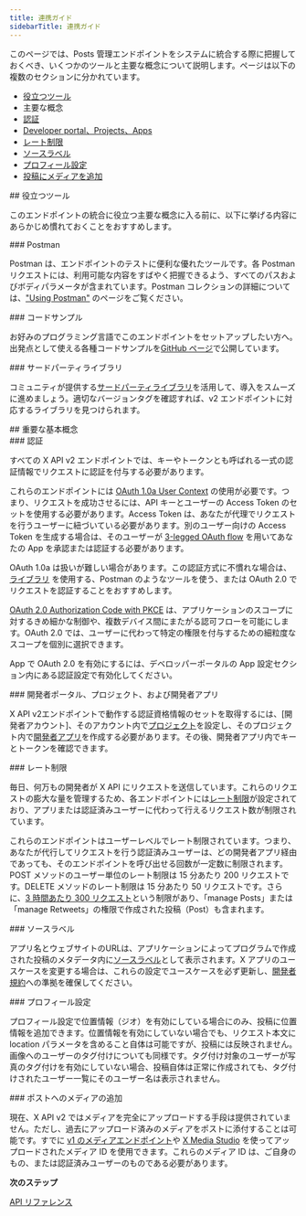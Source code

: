 ```yaml
---
title: 連携ガイド
sidebarTitle: 連携ガイド
---
```



このページでは、Posts 管理エンドポイントをシステムに統合する際に把握しておくべき、いくつかのツールと主要な概念について説明します。ページは以下の複数のセクションに分かれています。

- [役立つツール](#helpful)
- 主要な概念
- [認証](#authentication)
- [Developer portal、Projects、Apps](#portal)
- [レート制限](#limits)
- [ソースラベル](#source)[](#source)[](#source)
- [プロフィール設定](#settings)
- [投稿にメディアを追加](#media)

<div id="helpful-tools">
  ## 役立つツール
</div>

このエンドポイントの統合に役立つ主要な概念に入る前に、以下に挙げる内容にあらかじめ慣れておくことをおすすめします。

<div id="postman">
  ### Postman
</div>

Postman は、エンドポイントのテストに便利な優れたツールです。各 Postman リクエストには、利用可能な内容をすばやく把握できるよう、すべてのパスおよびボディパラメータが含まれています。Postman コレクションの詳細については、["Using Postman"](/ja/tutorials/postman-getting-started) のページをご覧ください。 
 

<div id="code-samples">
  ### コードサンプル
</div>

お好みのプログラミング言語でこのエンドポイントをセットアップしたい方へ。出発点として使える各種コードサンプルを[GitHub ページ](https://github.com/xdevplatform/Twitter-API-v2-sample-code)で公開しています。
 

<div id="third-party-libraries">
  ### サードパーティライブラリ
</div>

コミュニティが提供する[サードパーティライブラリ](/ja/x-api/tools-and-libraries/overview)を活用して、導入をスムーズに進めましょう。適切なバージョンタグを確認すれば、v2 エンドポイントに対応するライブラリを見つけられます。
 

<div id="key-concepts">
  ## 重要な基本概念
</div>

<div id="authentication">
  ### 認証
</div>

すべての X API v2 エンドポイントでは、キーやトークンとも呼ばれる一式の認証情報でリクエストに認証を付与する必要があります。

これらのエンドポイントには [OAuth 1.0a User Context](/ja/resources/fundamentals/authentication) の使用が必要です。つまり、リクエストを成功させるには、API キーとユーザーの Access Token のセットを使用する必要があります。Access Token は、あなたが代理でリクエストを行うユーザーに紐づいている必要があります。別のユーザー向けの Access Token を生成する場合は、そのユーザーが [3-legged OAuth flow](/ja/resources/fundamentals/authentication#obtaining-access-tokens-using-3-legged-oauth-flow) を用いてあなたの App を承認または認証する必要があります。

OAuth 1.0a は扱いが難しい場合があります。この認証方式に不慣れな場合は、[ライブラリ](/ja/x-api/tools-and-libraries/overview) を使用する、Postman のようなツールを使う、または OAuth 2.0 でリクエストを認証することをおすすめします。

[OAuth 2.0 Authorization Code with PKCE](/ja/resources/fundamentals/authentication#oauth-2-0-authorization-code-flow-with-pkce-2) は、アプリケーションのスコープに対するきめ細かな制御や、複数デバイス間にまたがる認可フローを可能にします。OAuth 2.0 では、ユーザーに代わって特定の権限を付与するための細粒度なスコープを個別に選択できます。

App で OAuth 2.0 を有効にするには、デベロッパーポータルの App 設定セクション内にある認証設定で有効化してください。

<div id="developer-portal-projects-and-developer-apps">
  ### 開発者ポータル、プロジェクト、および開発者アプリ
</div>

X API v2エンドポイントで動作する認証資格情報のセットを取得するには、\[開発者アカウント]、そのアカウント内で[プロジェクト](/ja/resources/fundamentals/projects)を設定し、そのプロジェクト内で[開発者アプリ](/ja/resources/fundamentals/developer-apps)を作成する必要があります。その後、開発者アプリ内でキーとトークンを確認できます。 
 

<div id="rate-limits">
  ### レート制限
</div>

毎日、何万もの開発者が X API にリクエストを送信しています。これらのリクエストの膨大な量を管理するため、各エンドポイントには[レート制限](https://developer.x.com/x-api/fundamentals/rate-limits)が設定されており、アプリまたは認証済みユーザーに代わって行えるリクエスト数が制限されています。

これらのエンドポイントはユーザーレベルでレート制限されています。つまり、あなたが代行してリクエストを行う認証済みユーザーは、どの開発者アプリ経由であっても、そのエンドポイントを呼び出せる回数が一定数に制限されます。POST メソッドのユーザー単位のレート制限は 15 分あたり 200 リクエストです。DELETE メソッドのレート制限は 15 分あたり 50 リクエストです。さらに、[3 時間あたり 300 リクエスト](https://blog.x.com/developer/en_us/topics/tools/2018/new-developer-requirements-to-protect-our-platform)という制限があり、「manage Posts」または「manage Retweets」の権限で作成された投稿（Post）も含まれます。
 

<div id="source-labels">
  ### ソースラベル
</div>

アプリ名とウェブサイトのURLは、アプリケーションによってプログラムで作成された投稿のメタデータ内に[ソースラベル](https://help.x.com/en/using-twitter/how-to-tweet#source-labels)として表示されます。X アプリのユースケースを変更する場合は、これらの設定でユースケースを必ず更新し、[開発者規約](https://developer.x.com/content/developer-twitter/en/developer-terms/agreement-and-policy)への準拠を確保してください。
 

<div id="profile-settings">
  ### プロフィール設定
</div>

プロフィール設定で位置情報（ジオ）を有効にしている場合にのみ、投稿に位置情報を追加できます。位置情報を有効にしていない場合でも、リクエスト本文に location パラメータを含めること自体は可能ですが、投稿には反映されません。画像へのユーザーのタグ付けについても同様です。タグ付け対象のユーザーが写真のタグ付けを有効にしていない場合、投稿自体は正常に作成されても、タグ付けされたユーザー一覧にそのユーザー名は表示されません。 
 

<div id="adding-media-to-a-post">
  ### ポストへのメディアの追加
</div>

現在、X API v2 ではメディアを完全にアップロードする手段は提供されていません。ただし、過去にアップロード済みのメディアをポストに添付することは可能です。すでに [v1 のメディアエンドポイント](https://developer.x.com/en/docs/twitter-api/v1/media/upload-media/api-reference/post-media-upload)や [X Media Studio](https://media.x.com/en/articles/products/2018/media-studio) を使ってアップロードされたメディア ID を使用できます。これらのメディア ID は、ご自身のもの、または認証済みユーザーのものである必要があります。

**次のステップ**

[API リファレンス](/ja/x-api/posts/manage-tweets#manage-tweets-api-reference-index)